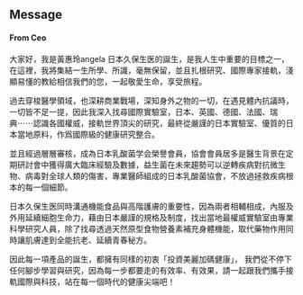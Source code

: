 <h2 class="text-3xl md:text-5xl font-bold text-center">Message</h2>

<h4 class="text-2xl md: text-3xl text-center">From Ceo</h4>

<div class="mx-auto w-full max-w-3xl text-md">
  大家好，我是黃惠玲angela
  日本久保生医的誕生，是我人生中重要的目標之一，在這裡，我將集結一生所學、所識，毫無保留，並且扎根研究、國際專家接軌，淺顯易懂的教給相信我們的您，一起敬愛生命，享受旅程。

  過去穿梭醫學領域，也深耕商業戰場，深知身外之物的一切，在遇見體內抗議時，一切皆不足一提，因此我深入找尋國際實驗室，日本、英國、德國、法國、瑞典⋯⋯認識各國權威，接軌世界頂尖的研究，最終從嚴謹的日本實驗室、優質的日本當地原料，作爲國際級的健康研究整合。

  並且經過層層審核，成為日本乳酸菌学会榮譽會員，協會會員居多是醫生背景在定期研討會中獲得廣大臨床經驗及數據，益生菌在未來趨勢可以逆轉疾病對抗微生物、病毒對全球人類的傷害，專業醫師組成的日本乳酸菌協會，不放過拯救疾病根本的每一個細節。

  日本久保生医同時溝通機能食品與高階護膚的重要性，因為兩者相輔相成，內服及外用延續細胞生命力，藉由日本嚴謹的規格及制度，找出當地最權威實驗室由專業科學研究人員，除了找尋透過天然原型食物營養素補充身體機能，取代藥物作用同時讓肌膚達到全能抗老、延續青春秘方。

  因此每一項產品的誕生，都擁有同樣的初衷「投資美麗加碼健康」，
  我們從不停下任何腳步學習與研究，因為每一步都要走的有效率、有效果，請一起跟我們攜手接軌國際與科技，站在每一個時代的健康尖端吧！
</div>
